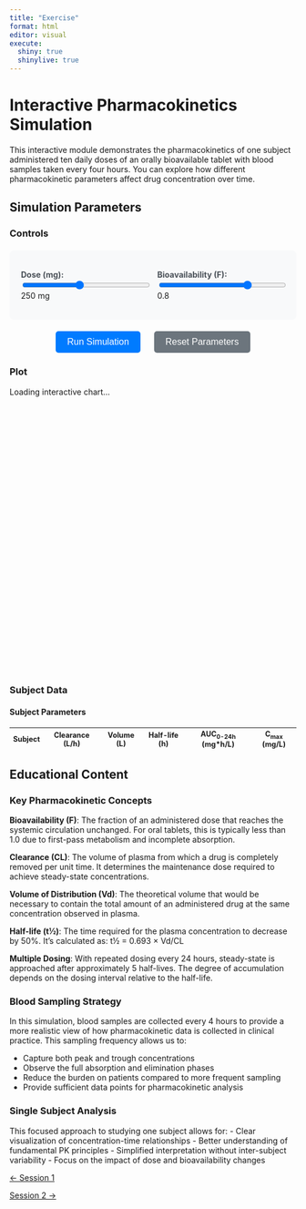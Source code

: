 ```yaml
---
title: "Exercise"
format: html
editor: visual
execute:
  shiny: true
  shinylive: true
---
```


# Interactive Pharmacokinetics Simulation

This interactive module demonstrates the pharmacokinetics of one subject administered ten daily doses of an orally bioavailable tablet with blood samples taken every four hours. You can explore how different pharmacokinetic parameters affect drug concentration over time.

## Simulation Parameters

::: {.panel-tabset}

### Controls

::: {.pk-controls}
::: {.control-group}
<label for="dose-slider">Dose (mg):</label>
<input type="range" id="dose-slider" min="50" max="500" value="250" step="25">
<span id="dose-value">250</span> mg
:::

::: {.control-group}
<label for="bioavailability-slider">Bioavailability (F):</label>
<input type="range" id="bioavailability-slider" min="0.3" max="1.0" value="0.8" step="0.05">
<span id="bioavailability-value">0.8</span>
:::
:::

::: {.simulation-buttons}
<button id="simulate-btn" onclick="runSimulation()">Run Simulation</button>
<button id="reset-btn" onclick="resetSimulation()">Reset Parameters</button>
:::

### Plot

::: {#concentration-plot style="width: 100%; height: 500px;"}
<div id="chart-fallback">
  <p>Loading interactive chart...</p>
  <canvas id="pk-chart" width="800" height="400"></canvas>
</div>
:::

### Subject Data

::: {#subject-table}
#### Subject Parameters

<table id="pk-table" class="table table-striped">
<thead>
<tr>
<th>Subject</th>
<th>Clearance (L/h)</th>
<th>Volume (L)</th>
<th>Half-life (h)</th>
<th>AUC<sub>0-24h</sub> (mg*h/L)</th>
<th>C<sub>max</sub> (mg/L)</th>
</tr>
</thead>
<tbody id="pk-table-body">
</tbody>
</table>
:::

:::

## Educational Content

### Key Pharmacokinetic Concepts

**Bioavailability (F)**: The fraction of an administered dose that reaches the systemic circulation unchanged. For oral tablets, this is typically less than 1.0 due to first-pass metabolism and incomplete absorption.

**Clearance (CL)**: The volume of plasma from which a drug is completely removed per unit time. It determines the maintenance dose required to achieve steady-state concentrations.

**Volume of Distribution (Vd)**: The theoretical volume that would be necessary to contain the total amount of an administered drug at the same concentration observed in plasma.

**Half-life (t½)**: The time required for the plasma concentration to decrease by 50%. It's calculated as: t½ = 0.693 × Vd/CL

**Multiple Dosing**: With repeated dosing every 24 hours, steady-state is approached after approximately 5 half-lives. The degree of accumulation depends on the dosing interval relative to the half-life.

### Blood Sampling Strategy

In this simulation, blood samples are collected every 4 hours to provide a more realistic view of how pharmacokinetic data is collected in clinical practice. This sampling frequency allows us to:

- Capture both peak and trough concentrations
- Observe the full absorption and elimination phases
- Reduce the burden on patients compared to more frequent sampling
- Provide sufficient data points for pharmacokinetic analysis

### Single Subject Analysis

This focused approach to studying one subject allows for:
- Clear visualization of concentration-time relationships
- Better understanding of fundamental PK principles
- Simplified interpretation without inter-subject variability
- Focus on the impact of dose and bioavailability changes

<style>
.pk-controls {
  display: grid;
  grid-template-columns: 1fr 1fr;
  gap: 15px;
  margin: 20px 0;
  padding: 20px;
  background-color: #f8f9fa;
  border-radius: 8px;
}

.control-group {
  display: flex;
  flex-direction: column;
  gap: 5px;
}

.control-group label {
  font-weight: bold;
  color: #495057;
}

.control-group input[type="range"] {
  width: 100%;
}

.simulation-buttons {
  text-align: center;
  margin: 20px 0;
}

.simulation-buttons button {
  margin: 0 10px;
  padding: 10px 20px;
  background-color: #007bff;
  color: white;
  border: none;
  border-radius: 5px;
  cursor: pointer;
  font-size: 16px;
}

.simulation-buttons button:hover {
  background-color: #0056b3;
}

#reset-btn {
  background-color: #6c757d;
}

#reset-btn:hover {
  background-color: #545b62;
}

.table {
  font-size: 0.9em;
}

@media (max-width: 768px) {
  .pk-controls {
    grid-template-columns: 1fr;
  }
}
</style>

<script>
// Global variables
let subjects = [];
let timePoints = [];
let canvas = null;
let ctx = null;

// PK Model parameters
const baseParams = {
  clearance: 5.0,      // L/h
  volume: 50.0,        // L
  ka: 1.2,             // absorption rate constant (1/h)
  dose: 250,           // mg
  bioavailability: 0.8,
  interval: 24,        // dosing interval (h)
  numDoses: 10
};

// Initialize the simulation
function initializeSimulation() {
  // Generate time points (0 to 240 hours, every 4 hours)
  timePoints = [];
  for (let t = 0; t <= 240; t += 4) {
    timePoints.push(t);
  }
  
  // Initialize canvas
  canvas = document.getElementById('pk-chart');
  if (canvas) {
    ctx = canvas.getContext('2d');
    canvas.width = 800;
    canvas.height = 400;
  }
  
  // Run initial simulation
  runSimulation();
}

// Generate subjects with variability
function generateSubjects() {
  const dose = parseFloat(document.getElementById('dose-slider')?.value || 250);
  const bioavailability = parseFloat(document.getElementById('bioavailability-slider')?.value || 0.8);
  const clearanceCV = parseFloat(document.getElementById('clearance-cv-slider')?.value || 25) / 100;
  const volumeCV = parseFloat(document.getElementById('volume-cv-slider')?.value || 20) / 100;
  
  subjects = [];
  
  // Generate single subject with base parameters (no variability since we have only one subject)
  const clearance = baseParams.clearance;
  const volume = baseParams.volume;
  const halfLife = 0.693 * volume / clearance;
  
  subjects.push({
    id: 1,
    clearance: clearance,
    volume: volume,
    halfLife: halfLife,
    dose: dose,
    bioavailability: bioavailability,
    concentrations: [],
    auc: 0,
    cmax: 0
  });
}

// Box-Muller transformation for normal random numbers
function randomNormal() {
  let u = 0, v = 0;
  while(u === 0) u = Math.random();
  while(v === 0) v = Math.random();
  return Math.sqrt(-2.0 * Math.log(u)) * Math.cos(2.0 * Math.PI * v);
}

// One-compartment PK model with first-order absorption and multiple dosing
function calculateConcentration(subject, time) {
  const { clearance, volume, dose, bioavailability } = subject;
  const ke = clearance / volume;  // elimination rate constant
  const ka = baseParams.ka;
  const tau = baseParams.interval;
  
  let concentration = 0;
  
  // Calculate contribution from each dose
  for (let n = 0; n < baseParams.numDoses; n++) {
    const doseTime = n * tau;
    if (time >= doseTime) {
      const timeSinceDose = time - doseTime;
      // One-compartment model with first-order absorption
      const conc = (dose * bioavailability * ka / volume) * 
                   (Math.exp(-ke * timeSinceDose) - Math.exp(-ka * timeSinceDose)) / 
                   (ka - ke);
      concentration += conc;
    }
  }
  
  return Math.max(0, concentration);
}

// Run the simulation
function runSimulation() {
  generateSubjects();
  
  // Calculate concentrations for each subject
  subjects.forEach(subject => {
    subject.concentrations = timePoints.map(time => calculateConcentration(subject, time));
    
    // Calculate AUC for first 24 hours (steady-state)
    const startIdx = timePoints.findIndex(t => t >= 216); // Day 9 start
    const endIdx = timePoints.findIndex(t => t >= 240);   // Day 10 end
    if (startIdx !== -1 && endIdx !== -1) {
      subject.auc = trapezoidalRule(
        timePoints.slice(startIdx, endIdx), 
        subject.concentrations.slice(startIdx, endIdx)
      );
    }
    
    // Find Cmax in steady-state period
    if (startIdx !== -1 && endIdx !== -1) {
      subject.cmax = Math.max(...subject.concentrations.slice(startIdx, endIdx));
    }
  });
  
  // Update chart and table
  drawChart();
  updateTable();
}

// Trapezoidal rule for AUC calculation
function trapezoidalRule(timeArray, concArray) {
  let auc = 0;
  for (let i = 1; i < timeArray.length; i++) {
    const dt = timeArray[i] - timeArray[i-1];
    const avgConc = (concArray[i] + concArray[i-1]) / 2;
    auc += dt * avgConc;
  }
  return auc;
}

// Simple canvas-based chart drawing
function drawChart() {
  if (!ctx || !canvas) return;
  
  // Clear canvas
  ctx.clearRect(0, 0, canvas.width, canvas.height);
  
  // Chart dimensions
  const margin = { top: 40, right: 40, bottom: 60, left: 80 };
  const width = canvas.width - margin.left - margin.right;
  const height = canvas.height - margin.top - margin.bottom;
  
  // Find scales
  const maxTime = Math.max(...timePoints);
  const maxConc = Math.max(...subjects.flatMap(s => s.concentrations));
  
  // Draw background
  ctx.fillStyle = '#f8f9fa';
  ctx.fillRect(margin.left, margin.top, width, height);
  
  // Draw grid lines
  ctx.strokeStyle = '#e9ecef';
  ctx.lineWidth = 1;
  for (let i = 0; i <= 10; i++) {
    const x = margin.left + (i / 10) * width;
    const y = margin.top + (i / 10) * height;
    
    // Vertical lines
    ctx.beginPath();
    ctx.moveTo(x, margin.top);
    ctx.lineTo(x, margin.top + height);
    ctx.stroke();
    
    // Horizontal lines
    ctx.beginPath();
    ctx.moveTo(margin.left, y);
    ctx.lineTo(margin.left + width, y);
    ctx.stroke();
  }
  
  // Draw axes
  ctx.strokeStyle = '#000';
  ctx.lineWidth = 2;
  ctx.beginPath();
  ctx.moveTo(margin.left, margin.top);
  ctx.lineTo(margin.left, margin.top + height);
  ctx.lineTo(margin.left + width, margin.top + height);
  ctx.stroke();
  
  // Draw concentration profile for single subject
  const singleSubjectColor = '#007bff'; // Blue color for single subject
  
  subjects.forEach((subject, subjectIndex) => {
    ctx.strokeStyle = singleSubjectColor;
    ctx.lineWidth = 3; // Thicker line for better visibility
    ctx.beginPath();
    
    let firstPoint = true;
    for (let i = 0; i < timePoints.length; i++) {
      const x = margin.left + (timePoints[i] / maxTime) * width;
      const y = margin.top + height - (subject.concentrations[i] / maxConc) * height;
      
      if (firstPoint) {
        ctx.moveTo(x, y);
        firstPoint = false;
      } else {
        ctx.lineTo(x, y);
      }
    }
    ctx.stroke();
    
    // Draw data points to show 4-hour sampling
    ctx.fillStyle = singleSubjectColor;
    for (let i = 0; i < timePoints.length; i++) {
      const x = margin.left + (timePoints[i] / maxTime) * width;
      const y = margin.top + height - (subject.concentrations[i] / maxConc) * height;
      
      ctx.beginPath();
      ctx.arc(x, y, 4, 0, 2 * Math.PI);
      ctx.fill();
    }
  });
  
  // Add labels
  ctx.fillStyle = '#000';
  ctx.font = '14px Arial';
  
  // X-axis label
  ctx.textAlign = 'center';
  ctx.fillText('Time (hours)', margin.left + width/2, canvas.height - 10);
  
  // Y-axis label
  ctx.save();
  ctx.translate(20, margin.top + height/2);
  ctx.rotate(-Math.PI/2);
  ctx.textAlign = 'center';
  ctx.fillText('Concentration (mg/L)', 0, 0);
  ctx.restore();
  
  // Title
  ctx.textAlign = 'center';
  ctx.font = 'bold 16px Arial';
  ctx.fillText('Plasma Concentration-Time Profile (Blood Samples Every 4 Hours)', canvas.width/2, 25);
  
  // Add axis ticks and values
  ctx.font = '12px Arial';
  ctx.textAlign = 'center';
  
  // X-axis ticks
  for (let i = 0; i <= 10; i++) {
    const x = margin.left + (i / 10) * width;
    const timeValue = (i / 10) * maxTime;
    ctx.fillText(Math.round(timeValue), x, margin.top + height + 20);
  }
  
  // Y-axis ticks
  ctx.textAlign = 'right';
  for (let i = 0; i <= 5; i++) {
    const y = margin.top + height - (i / 5) * height;
    const concValue = (i / 5) * maxConc;
    ctx.fillText(concValue.toFixed(1), margin.left - 10, y + 4);
  }
}

// Update the subjects table
function updateTable() {
  const tbody = document.getElementById('pk-table-body');
  if (!tbody) return;
  
  tbody.innerHTML = '';
  
  subjects.forEach(subject => {
    const row = tbody.insertRow();
    row.innerHTML = `
      <td>${subject.id}</td>
      <td>${subject.clearance.toFixed(2)}</td>
      <td>${subject.volume.toFixed(1)}</td>
      <td>${subject.halfLife.toFixed(1)}</td>
      <td>${subject.auc.toFixed(1)}</td>
      <td>${subject.cmax.toFixed(2)}</td>
    `;
  });
}

// Reset parameters to defaults
function resetSimulation() {
  const elements = ['dose-slider', 'bioavailability-slider'];
  const defaults = [250, 0.8];
  
  elements.forEach((id, index) => {
    const element = document.getElementById(id);
    if (element) {
      element.value = defaults[index];
    }
  });
  
  updateSliderValues();
  runSimulation();
}

// Update slider value displays
function updateSliderValues() {
  const updates = [
    { slider: 'dose-slider', display: 'dose-value' },
    { slider: 'bioavailability-slider', display: 'bioavailability-value' }
  ];
  
  updates.forEach(update => {
    const slider = document.getElementById(update.slider);
    const display = document.getElementById(update.display);
    if (slider && display) {
      display.textContent = slider.value;
    }
  });
}

// Initialize when DOM is loaded
document.addEventListener('DOMContentLoaded', function() {
  // Add event listeners to sliders
  ['dose-slider', 'bioavailability-slider'].forEach(id => {
    const slider = document.getElementById(id);
    if (slider) {
      slider.addEventListener('input', updateSliderValues);
    }
  });
  
  // Initialize the simulation
  updateSliderValues();
  setTimeout(initializeSimulation, 100);  // Small delay to ensure DOM is ready
});
</script>

::::: {.d-flex .justify-content-between .border-top .pt-4 .mt-4}
<div>

[← Session 1](index.qmd){.btn .btn-outline-primary}

</div>

<div>

[Session 2 →](../session_02/index.qmd){.btn .btn-outline-primary}

</div>
:::::
